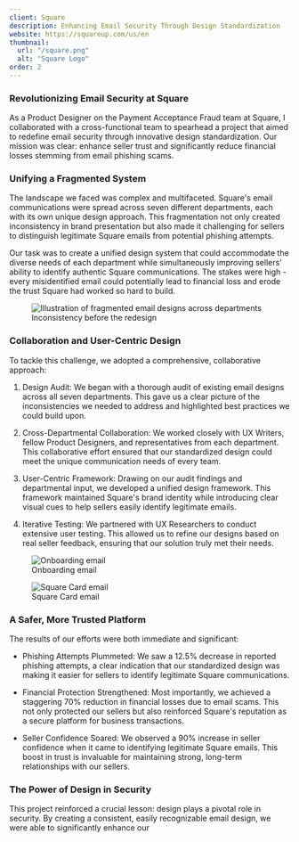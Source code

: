 ```yaml
---
client: Square
description: Enhancing Email Security Through Design Standardization
website: https://squareup.com/us/en
thumbnail:
  url: "/square.png"
  alt: "Square Logo"
order: 2
---
```


### Revolutionizing Email Security at Square

As a Product Designer on the Payment Acceptance Fraud team at Square, I collaborated with a cross-functional team to spearhead a project that aimed to redefine email security through innovative design standardization. Our mission was clear: enhance seller trust and significantly reduce financial losses stemming from email phishing scams.

### Unifying a Fragmented System

The landscape we faced was complex and multifaceted. Square's email communications were spread across seven different departments, each with its own unique design approach. This fragmentation not only created inconsistency in brand presentation but also made it challenging for sellers to distinguish legitimate Square emails from potential phishing attempts.

Our task was to create a unified design system that could accommodate the diverse needs of each department while simultaneously improving sellers' ability to identify authentic Square communications. The stakes were high - every misidentified email could potentially lead to financial loss and erode the trust Square had worked so hard to build.

<figure class="w-full my-4">
  <img
    src="/phishing_1.png"
    alt="Illustration of fragmented email designs across departments"
    class="w-full"
  />
  <figcaption class="text-center text-sm text-gray-600 mt-2">
    Inconsistency before the redesign
  </figcaption>
</figure>

### Collaboration and User-Centric Design

To tackle this challenge, we adopted a comprehensive, collaborative approach:

1. Design Audit: We began with a thorough audit of existing email designs across all seven departments. This gave us a clear picture of the inconsistencies we needed to address and highlighted best practices we could build upon.

2. Cross-Departmental Collaboration: We worked closely with UX Writers, fellow Product Designers, and representatives from each department. This collaborative effort ensured that our standardized design could meet the unique communication needs of every team.

3. User-Centric Framework: Drawing on our audit findings and departmental input, we developed a unified design framework. This framework maintained Square's brand identity while introducing clear visual cues to help sellers easily identify legitimate emails.

4. Iterative Testing: We partnered with UX Researchers to conduct extensive user testing. This allowed us to refine our designs based on real seller feedback, ensuring that our solution truly met their needs.

<div class="grid grid-cols-2 gap-4">
  <figure>
    <img
      src="/real_1.png"
      alt="Onboarding email"
      class="w-full"
    />
    <figcaption class="text-center text-sm text-gray-600 mt-2">
      Onboarding email
    </figcaption>
  </figure>
  <figure>
    <img
      src="/real_2.png"
      alt="Square Card email"
      class="w-full"
    />
    <figcaption class="text-center text-sm text-gray-600 mt-2">
      Square Card email
    </figcaption>
  </figure>
</div>

### A Safer, More Trusted Platform

The results of our efforts were both immediate and significant:

- Phishing Attempts Plummeted: We saw a 12.5% decrease in reported phishing attempts, a clear indication that our standardized design was making it easier for sellers to identify legitimate Square communications.

- Financial Protection Strengthened: Most importantly, we achieved a staggering 70% reduction in financial losses due to email scams. This not only protected our sellers but also reinforced Square's reputation as a secure platform for business transactions.

- Seller Confidence Soared: We observed a 90% increase in seller confidence when it came to identifying legitimate Square emails. This boost in trust is invaluable for maintaining strong, long-term relationships with our sellers.

### The Power of Design in Security

This project reinforced a crucial lesson: design plays a pivotal role in security. By creating a consistent, easily recognizable email design, we were able to significantly enhance our
